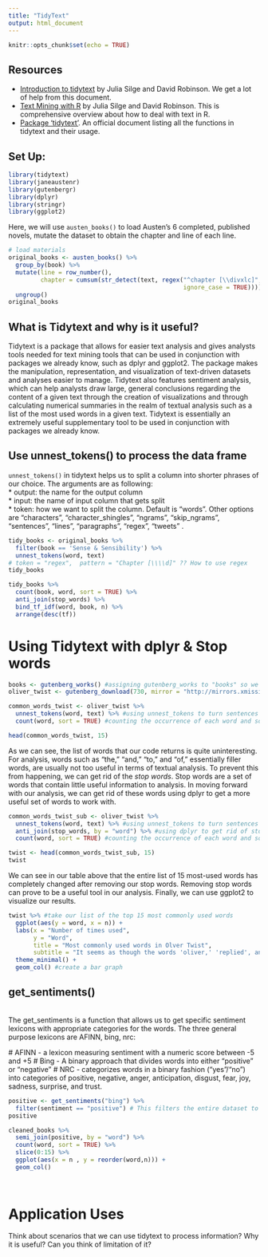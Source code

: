 ```yaml
---
title: "TidyText"
output: html_document
---
```


```r
knitr::opts_chunk$set(echo = TRUE)
```


## Resources

* [Introduction to tidytext](https://cran.r-project.org/web/packages/tidytext/vignettes/tidytext.html) by Julia Silge and David Robinson. We get a lot of help from this document. 
* [Text Mining with R](https://www.tidytextmining.com/index.html)  by Julia Silge and David Robinson. This is comprehensive overview about how to deal with text in R. 
* [Package ‘tidytext’](https://cran.r-project.org/web/packages/tidytext/tidytext.pdf). An official document listing all the functions in tidytext and their usage.

## Set Up: 
```r
library(tidytext)
library(janeaustenr)
library(gutenbergr)
library(dplyr)
library(stringr)
library(ggplot2)
```

Here, we will use `austen_books()` to load Austen's 6 completed, published novels, mutate the dataset to obtain the chapter and line of each line. 
```r
# load materials
original_books <- austen_books() %>%
  group_by(book) %>%
  mutate(line = row_number(),
         chapter = cumsum(str_detect(text, regex("^chapter [\\divxlc]",
                                                 ignore_case = TRUE)))) %>%
  ungroup()
original_books
```

## What is Tidytext and why is it useful?
Tidytext is a package that allows for easier text analysis and gives analysts tools needed for text mining tools that can be used in conjunction with packages we already know, such as dplyr and ggplot2. The package makes the manipulation, representation, and visualization of text-driven datasets and analyses easier to manage. Tidytext also features sentiment analysis, which can help analysts draw large, general conclusions regarding the content of a given text through the creation of visualizations and through calculating numerical summaries in the realm of textual analysis such as a list of the most used words in a given text. Tidytext is essentially an extremely useful supplementary tool to be used in conjunction with packages we already know.

## Use unnest_tokens() to process the data frame
`unnest_tokens()` in tidytext helps us to split a column into shorter phrases of our choice. The arguments are as following:  
* output: the name for the output column   
* input: the name of input column that gets split  
* token: how we want to split the column. Default is "words". Other options are "characters", "character_shingles", "ngrams", "skip_ngrams", "sentences", "lines", "paragraphs", "regex", "tweets" . 

```r
tidy_books <- original_books %>%
  filter(book == 'Sense & Sensibility') %>% 
  unnest_tokens(word, text)
# token = "regex",  pattern = "Chapter [\\\\d]" ?? How to use regex
tidy_books
```
```r
tidy_books %>% 
  count(book, word, sort = TRUE) %>% 
  anti_join(stop_words) %>% 
  bind_tf_idf(word, book, n) %>%
  arrange(desc(tf))
```


# Using Tidytext with dplyr & Stop words

```r
books <- gutenberg_works() #assigning gutenberg_works to "books" so we can parse through the list of books
oliver_twist <- gutenberg_download(730, mirror = "http://mirrors.xmission.com/gutenberg/") #downloading Oliver Twist, my book of choice
```

```r
common_words_twist <- oliver_twist %>%
  unnest_tokens(word, text) %>% #using unnest_tokens to turn sentences from each book into a long list of words for analysis, there are a total of 725,055 rows in this dataset.
  count(word, sort = TRUE) #counting the occurrence of each word and sorting them by how often they occur. 

head(common_words_twist, 15)
```
As we can see, the list of words that our code returns is quite uninteresting. For analysis, words such as "the," "and," "to," and "of," essentially filler words, are usually not too useful in terms of textual analysis. To prevent this from happening, we can get rid of the *stop words*. Stop words are a set of words that contain little useful information to analysis. In moving forward with our analysis, we can get rid of these words using dplyr to get a more useful set of words to work with.

```r
common_words_twist_sub <- oliver_twist %>%
  unnest_tokens(word, text) %>% #using unnest_tokens to turn sentences from each book into a long list of words for analysis, there are a total of 725,055 rows in this dataset.
  anti_join(stop_words, by = "word") %>% #using dplyr to get rid of stop words (explain dpyr)
  count(word, sort = TRUE) #counting the occurrence of each word and sorting them by how often they occur.

twist <- head(common_words_twist_sub, 15)
twist
```
We can see in our table above that the entire list of 15 most-used words has completely changed after removing our stop words. Removing stop words can prove to be a useful tool in our analysis. Finally, we can use ggplot2 to visualize our results.

```r
twist %>% #take our list of the top 15 most commonly used words
  ggplot(aes(y = word, x = n)) +
  labs(x = "Number of times used",
       y = "Word",
       title = "Most commonly used words in Olver Twist",
       subtitle = "It seems as though the words 'oliver,' 'replied', and 'bumble' appear the most in the novel.") +
  theme_minimal() +
  geom_col() #create a bar graph
```


## get_sentiments() 

<br> The get_sentiments is a function that allows us to get specific sentiment lexicons with appropriate categories for the words. The three general purpose lexicons are AFINN, bing, nrc: 

  # AFINN - a lexicon measuring sentiment with a numeric score between -5 and +5
  # Bing - A binary approach that divides words into either "positive" or "negative"
  # NRC - categorizes words in a binary fashion ("yes"/"no") into categories of positive, negative, anger, anticipation, disgust, fear, joy, sadness, surprise, and trust. 

```r
positive <- get_sentiments("bing") %>% 
  filter(sentiment == "positive") # This filters the entire dataset to look for unigrams (single words) that have positive connotations
positive
```
```r
cleaned_books %>% 
  semi_join(positive, by = "word") %>%
  count(word, sort = TRUE) %>%
  slice(0:15) %>% 
  ggplot(aes(x = n , y = reorder(word,n))) +
  geom_col()
  
  
```


# Application Uses 
Think about scenarios that we can use tidytext to process information? Why it is useful? Can you think of limitation of it? 

